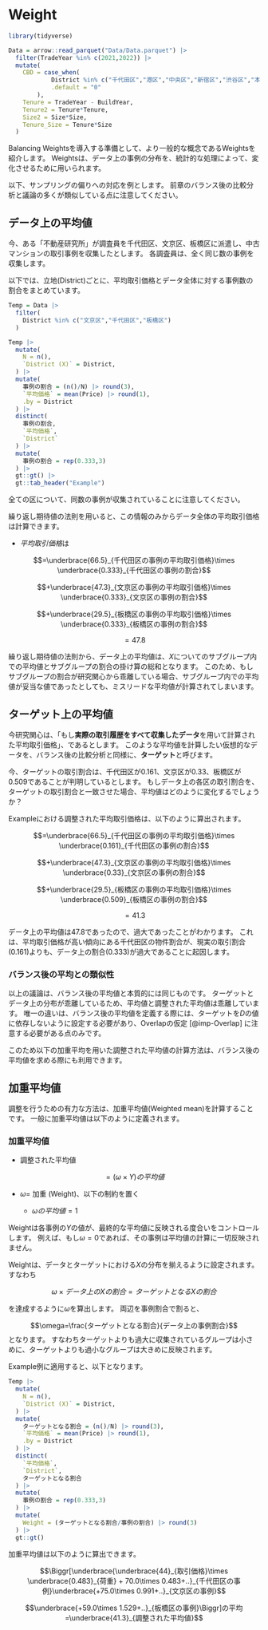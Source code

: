 # Weight {#sec-Weight}

```r
library(tidyverse)

Data = arrow::read_parquet("Data/Data.parquet") |> 
  filter(TradeYear %in% c(2021,2022)) |> 
  mutate(
    CBD = case_when(
            District %in% c("千代田区","港区","中央区","新宿区","渋谷区","本郷区") ~ "1",
            .default = "0"
        ),
    Tenure = TradeYear - BuildYear,
    Tenure2 = Tenure*Tenure,
    Size2 = Size*Size,
    Tenure_Size = Tenure*Size
  )

```

Balancing Weightsを導入する準備として、より一般的な概念であるWeightsを紹介します。
Weightsは、データ上の事例の分布を、統計的な処理によって、変化させるために用いられます。

以下、サンプリングの偏りへの対応を例とします。
前章のバランス後の比較分析と議論の多くが類似している点に注意してください。

## データ上の平均値

今、ある「不動産研究所」が調査員を千代田区、文京区、板橋区に派遣し、中古マンションの取引事例を収集したとします。
各調査員は、全く同じ数の事例を収集します。

以下では、立地(District)ごとに、平均取引価格とデータ全体に対する事例数の割合をまとめています。

```r
Temp = Data |> 
  filter(
    District %in% c("文京区","千代田区","板橋区")
  )

Temp |> 
  mutate(
    N = n(),
    `District (X)` = District,
  ) |> 
  mutate(
    事例の割合 = (n()/N) |> round(3),
    `平均価格` = mean(Price) |> round(1),
    .by = District
  ) |> 
  distinct(
    事例の割合,
    `平均価格`,
    `District`
  ) |> 
  mutate(
    事例の割合 = rep(0.333,3)
  ) |> 
  gt::gt() |> 
  gt::tab_header("Example")
```

全ての区について、同数の事例が収集されていることに注意してください。

繰り返し期待値の法則を用いると、この情報のみからデータ全体の平均取引価格は計算できます。

- $平均取引価格$は

$$=\underbrace{66.5}_{千代田区の事例の平均取引価格}\times \underbrace{0.333}_{千代田区の事例の割合}$$

$$+\underbrace{47.3}_{文京区の事例の平均取引価格}\times \underbrace{0.333}_{文京区の事例の割合}$$

$$+\underbrace{29.5}_{板橋区の事例の平均取引価格}\times \underbrace{0.333}_{板橋区の事例の割合}$$

$$=47.8$$

繰り返し期待値の法則から、データ上の平均値は、$X$についてのサブグループ内での平均値とサブグループの割合の掛け算の総和となります。
このため、もしサブグループの割合が研究関心から乖離している場合、サブグループ内での平均値が妥当な値であったとしても、ミスリードな平均値が計算されてしまいます。

## ターゲット上の平均値

今研究関心は、「もし**実際の取引履歴をすべて収集したデータ**を用いて計算された平均取引価格」、であるとします。
このような平均値を計算したい仮想的なデータを、バランス後の比較分析と同様に、**ターゲット**と呼びます。

今、ターゲットの取引割合は、千代田区が0.161、文京区が0.33、板橋区が0.509であることが判明しているとします。
もしデータ上の各区の取引割合を、ターゲットの取引割合と一致させた場合、平均値はどのように変化するでしょうか？

Exampleにおける調整された平均取引価格は、以下のように算出されます。

$$=\underbrace{66.5}_{千代田区の事例の平均取引価格}\times \underbrace{0.161}_{千代田区の事例の割合}$$

$$+\underbrace{47.3}_{文京区の事例の平均取引価格}\times \underbrace{0.33}_{文京区の事例の割合}$$

$$+\underbrace{29.5}_{板橋区の事例の平均取引価格}\times \underbrace{0.509}_{板橋区の事例の割合}$$

$$=41.3$$

データ上の平均値は47.8であったので、過大であったことがわかります。
これは、平均取引価格が高い傾向にある千代田区の物件割合が、現実の取引割合(0.161)よりも、データ上の割合(0.333)が過大であることに起因します。

### バランス後の平均との類似性

以上の議論は、バランス後の平均値と本質的には同じものです。
ターゲットとデータ上の分布が乖離しているため、平均値と調整された平均値は乖離しています。
唯一の違いは、バランス後の平均値を定義する際には、ターゲットを$D$の値に依存しないように設定する必要があり、Overlapの仮定 [@imp-Overlap] に注意する必要がある点のみです。

このため以下の加重平均を用いた調整された平均値の計算方法は、バランス後の平均値を求める際にも利用できます。

## 加重平均値

調整を行うための有力な方法は、加重平均値(Weighted mean)を計算することです。
一般に加重平均値は以下のように定義されます。

::: {.callout-important}
### 加重平均値

- 調整された平均値

$$=(\omega\times Y)の平均値$$

- $\omega=$ 加重 (Weight)、以下の制約を置く 

  - $\omega の平均値 = 1$
:::

Weightは各事例の$Y$の値が、最終的な平均値に反映される度合いをコントロールします。
例えば、もし$\omega=0$であれば、その事例は平均値の計算に一切反映されません。

Weightは、データとターゲットにおける$X$の分布を揃えるように設定されます。
すなわち

$$\omega\times データ上のXの割合=ターゲットとなるXの割合$$

を達成するように$\omega$を算出します。
両辺を事例割合で割ると、

$$\omega=\frac{ターゲットとなる割合}{データ上の事例割合}$$
となります。
すなわちターゲットよりも過大に収集されているグループは小さめに、ターゲットよりも過小なグループは大きめに反映されます。

Example例に適用すると、以下となります。

```r
Temp |> 
  mutate(
    N = n(),
    `District (X)` = District,
  ) |> 
  mutate(
    ターゲットとなる割合 = (n()/N) |> round(3),
    `平均価格` = mean(Price) |> round(1),
    .by = District
  ) |> 
  distinct(
    `平均価格`,
    `District`,
    ターゲットとなる割合
  ) |> 
  mutate(
    事例の割合 = rep(0.333,3)
  ) |> 
  mutate(
    Weight = (ターゲットとなる割合/事例の割合) |> round(3)
  ) |> 
  gt::gt()
```

加重平均値は以下のように算出できます。

$$\Biggr[\underbrace{\underbrace{44}_{取引価格}\times \underbrace{0.483}_{荷重} + 70.0\times 0.483+..}_{千代田区の事例}\underbrace{+75.0\times 0.991+..}_{文京区の事例}$$

$$\underbrace{+59.0\times 1.529+..}_{板橋区の事例}\Biggr]の平均=\underbrace{41.3}_{調整された平均値}$$